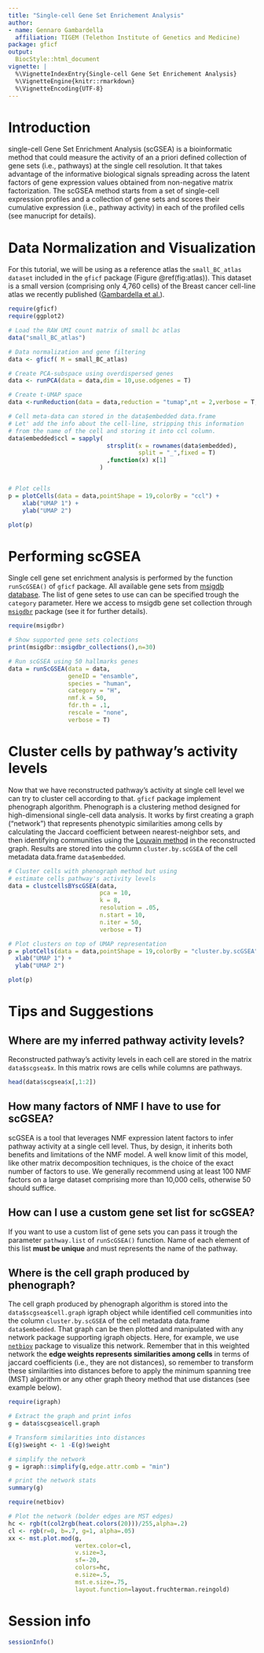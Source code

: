```yaml
---
title: "Single-cell Gene Set Enrichement Analysis"
author:
- name: Gennaro Gambardella
  affiliation: TIGEM (Telethon Institute of Genetics and Medicine) 
package: gficf
output:
  BiocStyle::html_document
vignette: |
  %\VignetteIndexEntry{Single-cell Gene Set Enrichement Analysis}
  %\VignetteEngine{knitr::rmarkdown}
  %\VignetteEncoding{UTF-8}
---
```


# Introduction {.unnumbered}

single-cell Gene Set Enrichment Analysis (scGSEA) is a bioinformatic method that could measure the activity of an a priori defined collection of gene sets (i.e., pathways) at the single cell resolution. It that takes advantage of the informative biological signals spreading across the latent factors of gene expression values obtained from non-negative matrix factorization. The scGSEA method starts from a set of single-cell expression profiles and a collection of gene sets and scores their cumulative expression (i.e., pathway activity) in each of the profiled cells (see manucript for details).

# Data Normalization and Visualization
For this tutorial, we will be using as a reference atlas the `small_BC_atlas dataset` included in the `gficf` package (Figure \@ref(fig:atlas)). This dataset is a small version (comprising only 4,760 cells) of the Breast cancer cell-line atlas we recently published ([Gambardella et al.](https://www.nature.com/articles/s41467-022-29358-6)).

```R
require(gficf)
require(ggplot2)

# Load the RAW UMI count matrix of small bc atlas
data("small_BC_atlas")

# Data normalization and gene filtering
data <- gficf( M = small_BC_atlas)

# Create PCA-subspace using overdispersed genes
data <- runPCA(data = data,dim = 10,use.odgenes = T)

# Create t-UMAP space
data <-runReduction(data = data,reduction = "tumap",nt = 2,verbose = T,n_neighbors=150)

# Cell meta-data can stored in the data$embedded data.frame
# Let' add the info about the cell-line, stripping this information
# from the name of the cell and storing it into ccl column.
data$embedded$ccl = sapply(
                            strsplit(x = rownames(data$embedded),
                                     split = "_",fixed = T)
                            ,function(x) x[1]
                          )


# Plot cells
p = plotCells(data = data,pointShape = 19,colorBy = "ccl") + 
    xlab("UMAP 1") + 
    ylab("UMAP 2")

plot(p)
```

# Performing scGSEA
Single cell gene set enrichment analysis is performed by the function `runScGSEA()` of `gficf` package. All available gene sets from [msigdb database](http://www.gsea-msigdb.org/gsea/msigdb/collections.jsp). The list of gene setes to use can can be specified trough the `category` parameter. Here we access to msigdb gene set collection through [`msigdbr`](https://cran.r-project.org/web/packages/msigdbr/vignettes/msigdbr-intro.html) package (see it for further details).

```r
require(msigdbr)

# Show supported gene sets colections
print(msigdbr::msigdbr_collections(),n=30)
```
```r
# Run scGSEA using 50 hallmarks genes
data = runScGSEA(data = data,
                 geneID = "ensamble",
                 species = "human",
                 category = "H",
                 nmf.k = 50,
                 fdr.th = .1,
                 rescale = "none",
                 verbose = T)
```

# Cluster cells by pathway's activity levels
Now that we have reconstructed pathway's activity at single cell level we can try to cluster cell according to that. `gficf` package implement phenograph algorithm. Phenograph is a clustering method designed for high-dimensional single-cell data analysis. It works by first creating a graph ("network") that represents phenotypic similarities among cells by calculating the Jaccard coefficient between nearest-neighbor sets, and then identifying communities using the [Louvain method](https://sites.google.com/site/findcommunities/) in the reconstructed graph. Results are stored into the column `cluster.by.scGSEA` of the cell metadata data.frame `data$embedded`.  

```r
# Cluster cells with phenograph method but using
# estimate cells pathway's activity levels
data = clustcellsBYscGSEA(data,
                          pca = 10,
                          k = 8,
                          resolution = .05,
                          n.start = 10,
                          n.iter = 50,
                          verbose = T)

# Plot clusters on top of UMAP representation
p = plotCells(data = data,pointShape = 19,colorBy = "cluster.by.scGSEA") + 
  xlab("UMAP 1") + 
  ylab("UMAP 2")

plot(p)
```

# Tips and Suggestions
## Where are my inferred pathway activity levels?
Reconstructed pathway's activity levels in each cell are stored in the matrix `data$scgsea$x`. In this matrix rows are cells while columns are pathways.

```r
head(data$scgsea$x[,1:2])
```

## How many factors of NMF I have to use for scGSEA?
scGSEA is a tool that leverages NMF expression latent factors to infer pathway activity at a single cell level. Thus, by design, it inherits both benefits and limitations of the NMF model. A well know limit of this model, like other matrix decomposition techniques, is the choice of the exact number of factors to use. We generally recommend using at least 100 NMF factors on a large dataset comprising more than 10,000 cells, otherwise 50 should suffice.

## How can I use a custom gene set list for scGSEA?
If you want to use a custom list of gene sets you can pass it trough the parameter `pathway.list` of `runScGSEA()` function. Name of each element of this list **must be unique** and must represents the name of the pathway.

## Where is the cell graph produced by phenograph?
The cell graph produced by phenograph algorithm is stored into the `data$scgsea$cell.graph` igraph object while identified cell communities into the column `cluster.by.scGSEA` of the cell metadata data.frame `data$embedded`. That graph can be then plotted and manipulated with any network package supporting igraph objects. Here, for example, we use [`netbiov`](https://www.bioconductor.org/packages/release/bioc/html/netbiov.html) package to visualize this network. Remember that in this weighted network the **edge weights represents similarities among cells** in terms of jaccard coefficients (i.e., they are not distances), so remember to transform these similarities into distances before to apply the minimum spanning tree (MST) algorithm or any other graph theory method that use distances (see example below).

```r
require(igraph)

# Extract the graph and print infos
g = data$scgsea$cell.graph

# Transform similarities into distances
E(g)$weight <- 1 -E(g)$weight

# simplify the network
g = igraph::simplify(g,edge.attr.comb = "min")

# print the network stats
summary(g)
```
```r
require(netbiov)

# Plot the network (bolder edges are MST edges)
hc <- rgb(t(col2rgb(heat.colors(20)))/255,alpha=.2)
cl <- rgb(r=0, b=.7, g=1, alpha=.05)
xx <- mst.plot.mod(g,
                   vertex.color=cl,
                   v.size=3,
                   sf=-20,
                   colors=hc,
                   e.size=.5,
                   mst.e.size=.75,
                   layout.function=layout.fruchterman.reingold)
```

# Session info {.unnumbered}

```r
sessionInfo()
```
